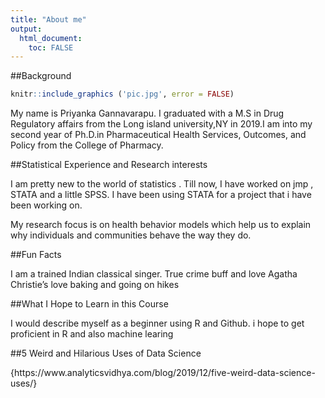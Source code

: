 ```yaml
---
title: "About me"
output: 
  html_document:
    toc: FALSE
---
```



##Background

```r
knitr::include_graphics ('pic.jpg', error = FALSE)
```



My name is Priyanka Gannavarapu. I graduated  with a M.S in Drug Regulatory affairs from the Long island university,NY in 2019.I am into my second year of Ph.D.in Pharmaceutical Health Services, Outcomes, and Policy from the College of Pharmacy.

##Statistical Experience and Research interests

I am pretty new to the world of statistics . Till now, I have worked on jmp , STATA and a little SPSS. I have been using STATA for a project that i have been working on.

My research focus is on health behavior models which help us to explain why individuals and communities behave the way they do.


##Fun Facts

I am a trained Indian classical singer.
True crime buff and love Agatha Christie's
love baking and going on hikes


##What I Hope to Learn in this Course

I would describe myself as a beginner using R and Github. i hope to get proficient in R and also machine learing

##5 Weird and Hilarious Uses of Data Science

{https://www.analyticsvidhya.com/blog/2019/12/five-weird-data-science-uses/}


